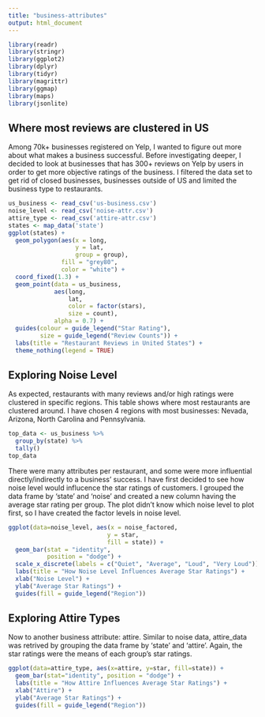 ```yaml
---
title: "business-attributes"
output: html_document
---
```


```r
library(readr)
library(stringr)
library(ggplot2)
library(dplyr)
library(tidyr)
library(magrittr)
library(ggmap)
library(maps)
library(jsonlite)
```

## Where most reviews are clustered in US

Among 70k+ businesses registered on Yelp, I wanted to figure out more about what makes a business successful. Before investigating deeper, I decided to look at businesses that has 300+ reviews on Yelp by users in order to get more objective ratings of the business. I filtered the data set to get rid of closed businesses, businesses outside of US and limited the business type to restaurants. 

```r
us_business <- read_csv('us-business.csv')
noise_level <- read_csv('noise-attr.csv') 
attire_type <- read_csv('attire-attr.csv')
states <- map_data('state')
ggplot(states) + 
  geom_polygon(aes(x = long, 
                   y = lat, 
                   group = group), 
               fill = "grey80", 
               color = "white") + 
  coord_fixed(1.3) + 
  geom_point(data = us_business, 
             aes(long, 
                 lat, 
                 color = factor(stars), 
                 size = count), 
             alpha = 0.7) + 
  guides(colour = guide_legend("Star Rating"), 
         size = guide_legend("Review Counts")) + 
  labs(title = "Restaurant Reviews in United States") +
  theme_nothing(legend = TRUE)
```

## Exploring Noise Level 

As expected, restaurants with many reviews and/or high ratings were clustered in specific regions. This table shows where most restaurants are clustered around. I have chosen 4 regions with most businesses: Nevada, Arizona, North Carolina and Pennsylvania.

```r
top_data <- us_business %>% 
  group_by(state) %>% 
  tally()
top_data
```

There were many attributes per restaurant, and some were more influential directly/indirectly to a business' success. I have first decided to see how noise level would influcence the star ratings of customers. 
I grouped the data frame by 'state' and 'noise' and created a new column having the average star rating per group. The plot didn't know which noise level to plot first, so I have created the factor levels in noise level.

```r
ggplot(data=noise_level, aes(x = noise_factored,
                            y = star, 
                            fill = state)) +
  geom_bar(stat = "identity", 
           position = "dodge") +
  scale_x_discrete(labels = c("Quiet", "Average", "Loud", "Very Loud")) +
  labs(title = "How Noise Level Influences Average Star Ratings") + 
  xlab("Noise Level") + 
  ylab("Average Star Ratings") +
  guides(fill = guide_legend("Region"))
```

## Exploring Attire Types
Now to another business attribute: attire. Similar to noise data, attire_data was retrived by grouping the data frame by 'state' and 'attire'. Again, the star ratings were the means of each group's star ratings. 

```r
ggplot(data=attire_type, aes(x=attire, y=star, fill=state)) +
  geom_bar(stat="identity", position = "dodge") +
  labs(title = "How Attire Influences Average Star Ratings") + 
  xlab("Attire") + 
  ylab("Average Star Ratings") + 
  guides(fill = guide_legend("Region"))
```